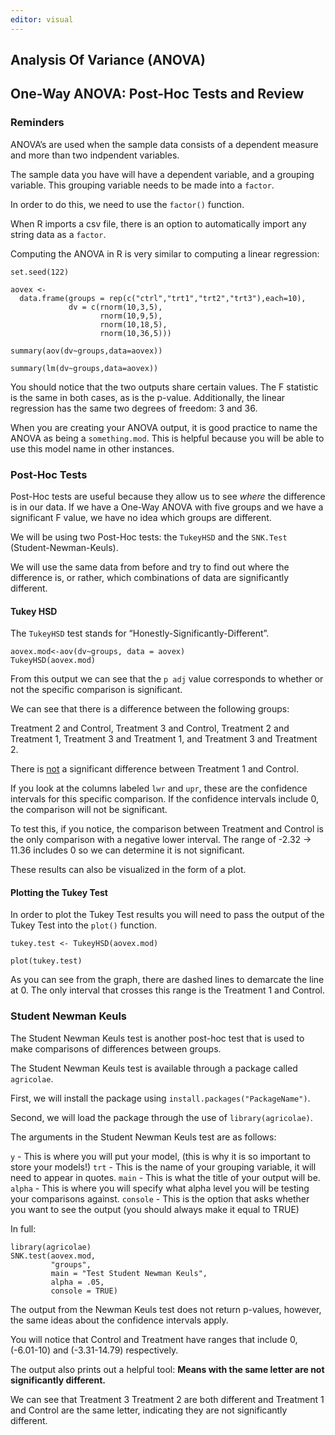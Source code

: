 ```yaml
---
editor: visual
---
```


## Analysis Of Variance (ANOVA)

## One-Way ANOVA: Post-Hoc Tests and Review

### Reminders

ANOVA's are used when the sample data consists of a dependent measure and more than two indpendent variables.

The sample data you have will have a dependent variable, and a grouping variable. This grouping variable needs to be made into a `factor`.

In order to do this, we need to use the `factor()` function.

When R imports a csv file, there is an option to automatically import any string data as a `factor`.

Computing the ANOVA in R is very similar to computing a linear regression:

```webr-r
set.seed(122)

aovex <- 
  data.frame(groups = rep(c("ctrl","trt1","trt2","trt3"),each=10),
             dv = c(rnorm(10,3,5),
                    rnorm(10,9,5),
                    rnorm(10,18,5),
                    rnorm(10,36,5)))

summary(aov(dv~groups,data=aovex))

summary(lm(dv~groups,data=aovex))
```

You should notice that the two outputs share certain values. The F statistic is the same in both cases, as is the p-value. Additionally, the linear regression has the same two degrees of freedom: 3 and 36.

When you are creating your ANOVA output, it is good practice to name the ANOVA as being a `something.mod`. This is helpful because you will be able to use this model name in other instances.

### Post-Hoc Tests

Post-Hoc tests are useful because they allow us to see *where* the difference is in our data. If we have a One-Way ANOVA with five groups and we have a significant F value, we have no idea which groups are different.

We will be using two Post-Hoc tests: the `TukeyHSD` and the `SNK.Test` (Student-Newman-Keuls).

We will use the same data from before and try to find out where the difference is, or rather, which combinations of data are significantly different.

#### Tukey HSD

The `TukeyHSD` test stands for "Honestly-Significantly-Different".

```webr-r
aovex.mod<-aov(dv~groups, data = aovex)
TukeyHSD(aovex.mod)
```

From this output we can see that the `p adj` value corresponds to whether or not the specific comparison is significant.

We can see that there is a difference between the following groups:

Treatment 2 and Control, Treatment 3 and Control, Treatment 2 and Treatment 1, Treatment 3 and Treatment 1, and Treatment 3 and Treatment 2.

There is [not]{.underline} a significant difference between Treatment 1 and Control.

If you look at the columns labeled `lwr` and `upr`, these are the confidence intervals for this specific comparison. If the confidence intervals include 0, the comparison will not be significant.

To test this, if you notice, the comparison between Treatment and Control is the only comparison with a negative lower interval. The range of -2.32 -\> 11.36 includes 0 so we can determine it is not significant.

These results can also be visualized in the form of a plot.

#### Plotting the Tukey Test

In order to plot the Tukey Test results you will need to pass the output of the Tukey Test into the `plot()` function.

```webr-r
tukey.test <- TukeyHSD(aovex.mod)

plot(tukey.test)
```

As you can see from the graph, there are dashed lines to demarcate the line at 0. The only interval that crosses this range is the Treatment 1 and Control.

### Student Newman Keuls

The Student Newman Keuls test is another post-hoc test that is used to make comparisons of differences between groups.

The Student Newman Keuls test is available through a package called `agricolae`.

First, we will install the package using `install.packages("PackageName")`.

Second, we will load the package through the use of `library(agricolae)`.

The arguments in the Student Newman Keuls test are as follows:

`y` - This is where you will put your model, (this is why it is so important to store your models!) `trt` - This is the name of your grouping variable, it will need to appear in quotes. `main` - This is what the title of your output will be. `alpha` - This is where you will specify what alpha level you will be testing your comparisons against. `console` - This is the option that asks whether you want to see the output (you should always make it equal to TRUE)

In full:

```webr-r
library(agricolae)
SNK.test(aovex.mod, 
         "groups", 
         main = "Test Student Newman Keuls", 
         alpha = .05, 
         console = TRUE)
```

The output from the Newman Keuls test does not return p-values, however, the same ideas about the confidence intervals apply.

You will notice that Control and Treatment have ranges that include 0, (-6.01-10) and (-3.31-14.79) respectively.

The output also prints out a helpful tool: **Means with the same letter are not significantly different.**

We can see that Treatment 3 Treatment 2 are both different and Treatment 1 and Control are the same letter, indicating they are not significantly different.
